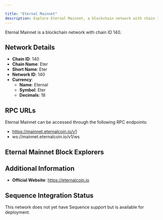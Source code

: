```yaml
---

title: "Eternal Mainnet"
description: Explore Eternal Mainnet, a blockchain network with chain ID 140. Learn about its native currency, Eternal, and how to interact with the network.
---
```




Eternal Mainnet is a blockchain network with chain ID 140.

## Network Details

- **Chain ID**: 140
- **Chain Name**: Eter
- **Short Name**: Eter
- **Network ID**: 140
- **Currency**: 
  - **Name**: Eternal
  - **Symbol**: Eter
  - **Decimals**: 18

## RPC URLs

Eternal Mainnet can be accessed through the following RPC endpoints:

- https://mainnet.eternalcoin.io/v1
- ws://mainnet.eternalcoin.io/v1/ws

## Eternal Mainnet Block Explorers



## Additional Information

- **Official Website**: https://eternalcoin.io

## Sequence Integration Status

This network does not yet have Sequence support but is available for deployment.
